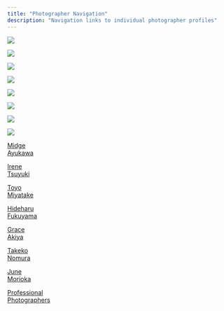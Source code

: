 ```yaml
---
title: "Photographer Navigation"
description: "Navigation links to individual photographer profiles"
---
```


[![](/images/family-album/butcam.gif)](/family-album/photographers/ayukawa)

[![](/images/family-album/butcam.gif)](/family-album/photographers/tsuyuki)

[![](/images/family-album/butcam.gif)](/family-album/photographers/miyatake)

[![](/images/family-album/butcam.gif)](/family-album/photographers/fukuyama)

[![](/images/family-album/butcam.gif)](/family-album/photographers/akiya)

[![](/images/family-album/butcam.gif)](/family-album/photographers/nomura)

[![](/images/family-album/butcam.gif)](/family-album/photographers/morioka)

[![](/images/family-album/butcam.gif)](/family-album/photographers/professional)

[Midge  
Ayukawa](/family-album/photographers/ayukawa)

[Irene  
Tsuyuki](/family-album/photographers/tsuyuki)

[Toyo  
Miyatake](/family-album/photographers/miyatake)

[Hideharu  
Fukuyama](/family-album/photographers/fukuyama)

[Grace  
Akiya](/family-album/photographers/akiya)

[Takeko  
Nomura](/family-album/photographers/nomura)

[June  
Morioka](/family-album/photographers/morioka)

[Professional  
Photographers](/family-album/photographers/professional)
